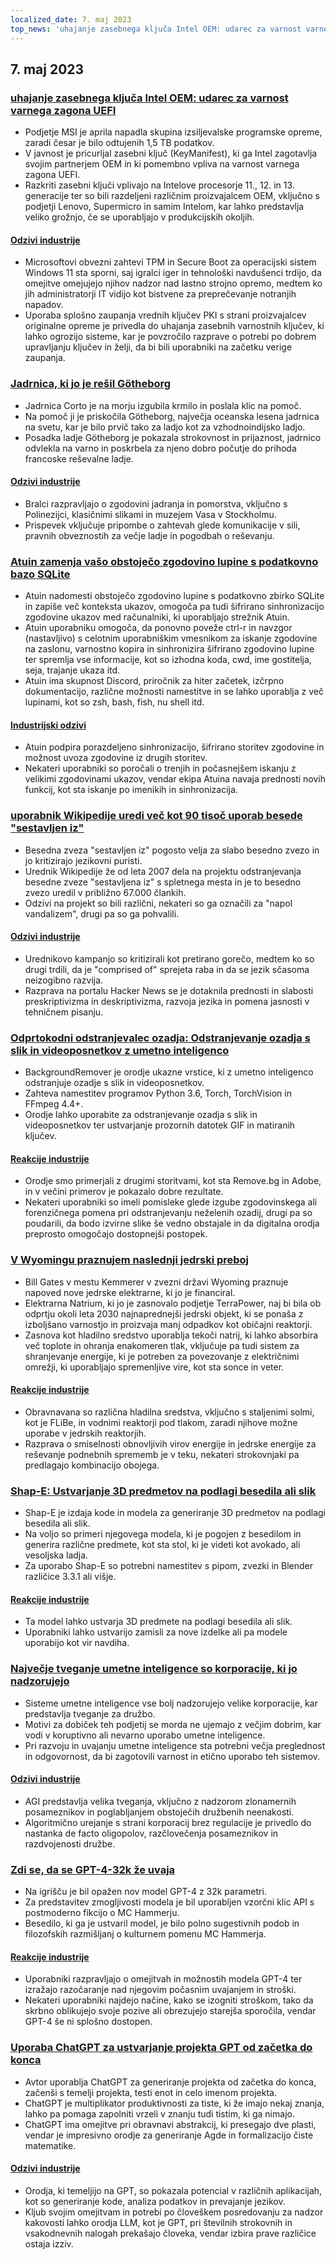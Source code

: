 ```yaml
---
localized_date: 7. maj 2023
top_news: 'uhajanje zasebnega ključa Intel OEM: udarec za varnost varnega zagona UEFI'
---
```


## 7. maj 2023

### [uhajanje zasebnega ključa Intel OEM: udarec za varnost varnega zagona UEFI](https://securityonline.info/intel-oem-private-key-leak-a-blow-to-uefi-secure-boot-security/)

- Podjetje MSI je aprila napadla skupina izsiljevalske programske opreme, zaradi česar je bilo odtujenih 1,5 TB podatkov.
- V javnost je pricurljal zasebni ključ (KeyManifest), ki ga Intel zagotavlja svojim partnerjem OEM in ki pomembno vpliva na varnost varnega zagona UEFI.
- Razkriti zasebni ključi vplivajo na Intelove procesorje 11., 12. in 13. generacije ter so bili razdeljeni različnim proizvajalcem OEM, vključno s podjetji Lenovo, Supermicro in samim Intelom, kar lahko predstavlja veliko grožnjo, če se uporabljajo v produkcijskih okoljih.

#### [Odzivi industrije](http://news.ycombinator.com/item?id=35843566)

- Microsoftovi obvezni zahtevi TPM in Secure Boot za operacijski sistem Windows 11 sta sporni, saj igralci iger in tehnološki navdušenci trdijo, da omejitve omejujejo njihov nadzor nad lastno strojno opremo, medtem ko jih administratorji IT vidijo kot bistvene za preprečevanje notranjih napadov.
- Uporaba splošno zaupanja vrednih ključev PKI s strani proizvajalcev originalne opreme je privedla do uhajanja zasebnih varnostnih ključev, ki lahko ogrozijo sisteme, kar je povzročilo razprave o potrebi po dobrem upravljanju ključev in želji, da bi bili uporabniki na začetku verige zaupanja.

### [Jadrnica, ki jo je rešil Götheborg](https://www.gotheborg.se/news/rescue-of-sailing-boat/)

- Jadrnica Corto je na morju izgubila krmilo in poslala klic na pomoč.
- Na pomoč ji je priskočila Götheborg, največja oceanska lesena jadrnica na svetu, kar je bilo prvič tako za ladjo kot za vzhodnoindijsko ladjo.
- Posadka ladje Götheborg je pokazala strokovnost in prijaznost, jadrnico odvlekla na varno in poskrbela za njeno dobro počutje do prihoda francoske reševalne ladje.

#### [Odzivi industrije](http://news.ycombinator.com/item?id=35838751)

- Bralci razpravljajo o zgodovini jadranja in pomorstva, vključno s Polinezijci, klasičnimi slikami in muzejem Vasa v Stockholmu.
- Prispevek vključuje pripombe o zahtevah glede komunikacije v sili, pravnih obveznostih za večje ladje in pogodbah o reševanju.

### [Atuin zamenja vašo obstoječo zgodovino lupine s podatkovno bazo SQLite](https://github.com/ellie/atuin)

- Atuin nadomesti obstoječo zgodovino lupine s podatkovno zbirko SQLite in zapiše več konteksta ukazov, omogoča pa tudi šifrirano sinhronizacijo zgodovine ukazov med računalniki, ki uporabljajo strežnik Atuin.
- Atuin uporabniku omogoča, da ponovno poveže ctrl-r in navzgor (nastavljivo) s celotnim uporabniškim vmesnikom za iskanje zgodovine na zaslonu, varnostno kopira in sinhronizira šifrirano zgodovino lupine ter spremlja vse informacije, kot so izhodna koda, cwd, ime gostitelja, seja, trajanje ukaza itd.
- Atuin ima skupnost Discord, priročnik za hiter začetek, izčrpno dokumentacijo, različne možnosti namestitve in se lahko uporablja z več lupinami, kot so zsh, bash, fish, nu shell itd.

#### [Industrijski odzivi](http://news.ycombinator.com/item?id=35839470)

- Atuin podpira porazdeljeno sinhronizacijo, šifrirano storitev zgodovine in možnost uvoza zgodovine iz drugih storitev.
- Nekateri uporabniki so poročali o trenjih in počasnejšem iskanju z velikimi zgodovinami ukazov, vendar ekipa Atuina navaja prednosti novih funkcij, kot sta iskanje po imenikih in sinhronizacija.

### [uporabnik Wikipedije uredi več kot 90 tisoč uporab besede "sestavljen iz"](https://en.wikipedia.org/wiki/User:Giraffedata/comprised_of)

- Besedna zveza "sestavljen iz" pogosto velja za slabo besedno zvezo in jo kritizirajo jezikovni puristi.
- Urednik Wikipedije že od leta 2007 dela na projektu odstranjevanja besedne zveze "sestavljena iz" s spletnega mesta in je to besedno zvezo uredil v približno 67.000 člankih.
- Odzivi na projekt so bili različni, nekateri so ga označili za "napol vandalizem", drugi pa so ga pohvalili.

#### [Odzivi industrije](http://news.ycombinator.com/item?id=35838180)

- Urednikovo kampanjo so kritizirali kot pretirano gorečo, medtem ko so drugi trdili, da je "comprised of" sprejeta raba in da se jezik sčasoma neizogibno razvija.
- Razprava na portalu Hacker News se je dotaknila prednosti in slabosti preskriptivizma in deskriptivizma, razvoja jezika in pomena jasnosti v tehničnem pisanju.

### [Odprtokodni odstranjevalec ozadja: Odstranjevanje ozadja s slik in videoposnetkov z umetno inteligenco](https://github.com/nadermx/backgroundremover)

- BackgroundRemover je orodje ukazne vrstice, ki z umetno inteligenco odstranjuje ozadje s slik in videoposnetkov.
- Zahteva namestitev programov Python 3.6, Torch, TorchVision in FFmpeg 4.4+.
- Orodje lahko uporabite za odstranjevanje ozadja s slik in videoposnetkov ter ustvarjanje prozornih datotek GIF in matiranih ključev.

#### [Reakcije industrije](http://news.ycombinator.com/item?id=35838504)

- Orodje smo primerjali z drugimi storitvami, kot sta Remove.bg in Adobe, in v večini primerov je pokazalo dobre rezultate.
- Nekateri uporabniki so imeli pomisleke glede izgube zgodovinskega ali forenzičnega pomena pri odstranjevanju neželenih ozadij, drugi pa so poudarili, da bodo izvirne slike še vedno obstajale in da digitalna orodja preprosto omogočajo dostopnejši postopek.

### [V Wyomingu praznujem naslednji jedrski preboj](https://www.gatesnotes.com/Wyoming-TerraPower)

- Bill Gates v mestu Kemmerer v zvezni državi Wyoming praznuje napoved nove jedrske elektrarne, ki jo je financiral.
- Elektrarna Natrium, ki jo je zasnovalo podjetje TerraPower, naj bi bila ob odprtju okoli leta 2030 najnaprednejši jedrski objekt, ki se ponaša z izboljšano varnostjo in proizvaja manj odpadkov kot običajni reaktorji.
- Zasnova kot hladilno sredstvo uporablja tekoči natrij, ki lahko absorbira več toplote in ohranja enakomeren tlak, vključuje pa tudi sistem za shranjevanje energije, ki je potreben za povezovanje z električnimi omrežji, ki uporabljajo spremenljive vire, kot sta sonce in veter.

#### [Reakcije industrije](http://news.ycombinator.com/item?id=35838407)

- Obravnavana so različna hladilna sredstva, vključno s staljenimi solmi, kot je FLiBe, in vodnimi reaktorji pod tlakom, zaradi njihove možne uporabe v jedrskih reaktorjih.
- Razprava o smiselnosti obnovljivih virov energije in jedrske energije za reševanje podnebnih sprememb je v teku, nekateri strokovnjaki pa predlagajo kombinacijo obojega.

### [Shap-E: Ustvarjanje 3D predmetov na podlagi besedila ali slik](https://github.com/openai/shap-e)

- Shap-E je izdaja kode in modela za generiranje 3D predmetov na podlagi besedila ali slik.
- Na voljo so primeri njegovega modela, ki je pogojen z besedilom in generira različne predmete, kot sta stol, ki je videti kot avokado, ali vesoljska ladja.
- Za uporabo Shap-E so potrebni namestitev s pipom, zvezki in Blender različice 3.3.1 ali višje.

#### [Reakcije industrije](http://news.ycombinator.com/item?id=35836976)

- Ta model lahko ustvarja 3D predmete na podlagi besedila ali slik.
- Uporabniki lahko ustvarijo zamisli za nove izdelke ali pa modele uporabijo kot vir navdiha.

### [Največje tveganje umetne inteligence so korporacije, ki jo nadzorujejo](https://www.fastcompany.com/90892235/researcher-meredith-whittaker-says-ais-biggest-risk-isnt-consciousness-its-the-corporations-that-control-them)

- Sisteme umetne inteligence vse bolj nadzorujejo velike korporacije, kar predstavlja tveganje za družbo.
- Motivi za dobiček teh podjetij se morda ne ujemajo z večjim dobrim, kar vodi v koruptivno ali nevarno uporabo umetne inteligence.
- Pri razvoju in uvajanju umetne inteligence sta potrebni večja preglednost in odgovornost, da bi zagotovili varnost in etično uporabo teh sistemov.

#### [Odzivi industrije](http://news.ycombinator.com/item?id=35841542)

- AGI predstavlja velika tveganja, vključno z nadzorom zlonamernih posameznikov in poglabljanjem obstoječih družbenih neenakosti.
- Algoritmično urejanje s strani korporacij brez regulacije je privedlo do nastanka de facto oligopolov, razčlovečenja posameznikov in razdvojenosti družbe.

### [Zdi se, da se GPT-4-32k že uvaja](https://community.openai.com/t/it-looks-like-gpt-4-32k-is-rolling-out/194615)

- Na igrišču je bil opažen nov model GPT-4 z 32k parametri.
- Za predstavitev zmogljivosti modela je bil uporabljen vzorčni klic API s postmoderno fikcijo o MC Hammerju.
- Besedilo, ki ga je ustvaril model, je bilo polno sugestivnih podob in filozofskih razmišljanj o kulturnem pomenu MC Hammerja.

#### [Reakcije industrije](http://news.ycombinator.com/item?id=35841460)

- Uporabniki razpravljajo o omejitvah in možnostih modela GPT-4 ter izražajo razočaranje nad njegovim počasnim uvajanjem in stroški.
- Nekateri uporabniki najdejo načine, kako se izogniti stroškom, tako da skrbno oblikujejo svoje pozive ali obrezujejo starejša sporočila, vendar GPT-4 še ni splošno dostopen.

### [Uporaba ChatGPT za ustvarjanje projekta GPT od začetka do konca](https://github.com/ixaxaar/VardaGPT/blob/master/STORY.md)

- Avtor uporablja ChatGPT za generiranje projekta od začetka do konca, začenši s temelji projekta, testi enot in celo imenom projekta.
- ChatGPT je multiplikator produktivnosti za tiste, ki že imajo nekaj znanja, lahko pa pomaga zapolniti vrzeli v znanju tudi tistim, ki ga nimajo.
- ChatGPT ima omejitve pri obravnavi abstrakcij, ki presegajo dve plasti, vendar je impresivno orodje za generiranje Agde in formalizacijo čiste matematike.

#### [Odzivi industrije](http://news.ycombinator.com/item?id=35839536)

- Orodja, ki temeljijo na GPT, so pokazala potencial v različnih aplikacijah, kot so generiranje kode, analiza podatkov in prevajanje jezikov.
- Kljub svojim omejitvam in potrebi po človeškem posredovanju za nadzor kakovosti lahko orodja LLM, kot je GPT, pri številnih strokovnih in vsakodnevnih nalogah prekašajo človeka, vendar izbira prave različice ostaja izziv.

</Steps>
